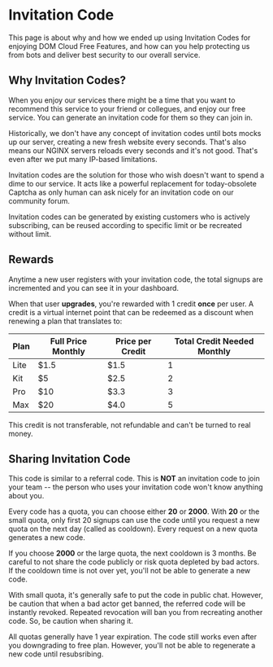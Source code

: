 # Invitation Code

This page is about why and how we ended up using Invitation Codes for enjoying DOM Cloud Free Features, and how can you help protecting us from bots and deliver best security to our overall service.

## Why Invitation Codes?

When you enjoy our services there might be a time that you want to recommend this service to your friend or collegues, and enjoy our free service. You can generate an invitation code for them so they can join in.

Historically, we don't have any concept of invitation codes until bots mocks up our server, creating a new fresh website every seconds. That's also means our NGINX servers reloads every seconds and it's not good. That's even after we put many IP-based limitations.

Invitation codes are the solution for those who wish doesn't want to spend a dime to our service. It acts like a powerful replacement for today-obsolete Captcha as only human can ask nicely for an invitation code on our community forum.

Invitation codes can be generated by existing customers who is actively subscribing, can be reused according to specific limit or be recreated without limit.

## Rewards

Anytime a new user registers with your invitation code, the total signups are incremented and you can see it in your dashboard.

When that user **upgrades**, you're rewarded with 1 credit  **once** per user. A credit is a virtual internet point that can be redeemed as a discount when renewing a plan that translates to:

| Plan | Full Price Monthly | Price per Credit | Total Credit Needed Monthly |
|---|---|---|---|
| Lite | $1.5 | $1.5 | 1 |
| Kit | $5 | $2.5 | 2 |
| Pro | $10 | $3.3 | 3 |
| Max | $20 | $4.0 | 5 |

This credit is not transferable, not refundable and can't be turned to real money.

## Sharing Invitation Code

This code is similar to a referral code. This is **NOT** an invitation code to join your team -- the person who uses your invitation code won't know anything about you.

Every code has a quota, you can choose either **20** or **2000**. With **20** or the small quota, only first 20 signups can use the code until you request a new quota on the next day (called as cooldown). Every request on a new quota generates a new code.

If you choose **2000** or the large quota, the next cooldown is 3 months. Be careful to not share the code publicly or risk quota depleted by bad actors. If the cooldown time is not over yet, you'll not be able to generate a new code.

With small quota, it's generally safe to put the code in public chat. However, be caution that when a bad actor get banned, the referred code will be instantly revoked. Repeated revocation will ban you from recreating another code. So, be caution when sharing it.

All quotas generally have 1 year expiration. The code still works even after you downgrading to free plan. However, you'll not be able to regenerate a new code until resubsribing.

